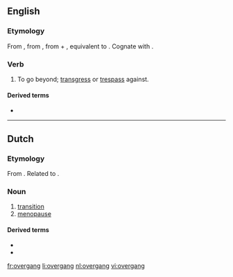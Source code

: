==English==

===Etymology===
From {{etyl|enm}} {{term|overgangen|lang=enm}}, from {{etyl|ang}} {{term|ofergangan||to pass over, beyond, across, traverse, cross, transgress, overstep, overrun, overcome, overspread, conquer, come upon, overtake, seize, attack, pass off, pass away, end, overreach|lang=ang}}, from {{proto|Germanic|uber|over|lang=en}} + {{proto|Germanic|title=|ganganan|to walk, step|lang=en}}, equivalent to {{prefix|over|gang|t2=to walk, step|lang=-}}. Cognate with {{etyl|sco|-}} {{term|owergang||to overwhelm, master, dominate|lang=sco}}.

===Verb===
{{en-verb}}

# {{transitive|dialectal|or|obsolete}} To go beyond; [[transgress]] or [[trespass]] against.

====Derived terms====
* {{l|en|overganger}}

----
==Dutch==
===Etymology===
From {{compound|over|gang|lang=nl}}. Related to {{term|overgaan|lang=nl}}.

===Noun===
{{nl-noun|g=m|overgangen|overgangetje}}

# [[transition]]
# [[menopause]]

====Derived terms====
* {{l|nl|overgankelijk}}
* {{l|nl|spoorwegovergang}}

[[fr:overgang]]
[[li:overgang]]
[[nl:overgang]]
[[vi:overgang]]